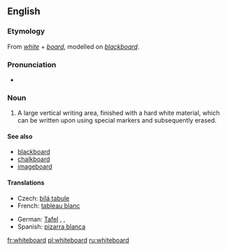 ==English==
{{wikipedia}}

===Etymology===
From ''[[white]]'' + ''[[board]]'', modelled on ''[[blackboard]]''.

===Pronunciation===
* {{IPA|/ˈwaɪtbɔːd/}}

===Noun===
{{en-noun}}

# A large vertical writing area, finished with a hard white material, which can be written upon using special markers and subsequently erased.

====See also====
* [[blackboard]]
* [[chalkboard]]
* [[imageboard]]

====Translations====
{{trans-top|large vertical writing area}}
* Czech: [[bílá tabule]] {{f}}
* French: [[tableau blanc]] {{m}}
{{trans-mid}}
* German: [[Tafel]] {{f}}, {{t|de|Weißwandtafel|f}}, {{t|de|Whiteboard|n}}
* Spanish: [[pizarra blanca]] {{f}}
{{trans-bottom}}

[[fr:whiteboard]]
[[pl:whiteboard]]
[[ru:whiteboard]]